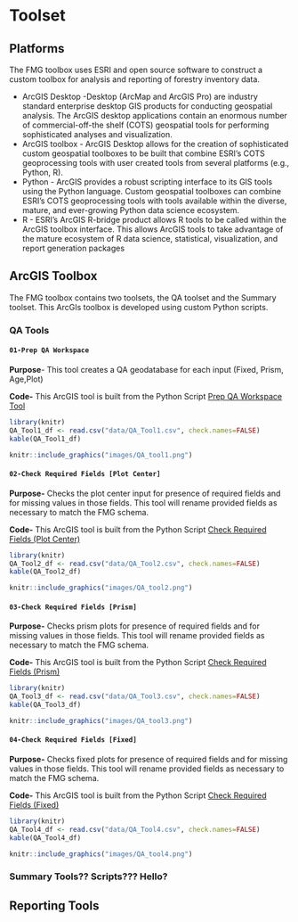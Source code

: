# Toolset

## Platforms

The FMG toolbox uses ESRI and open source software to construct a custom toolbox for analysis and reporting of forestry inventory data.

-   ArcGIS Desktop -Desktop (ArcMap and ArcGIS Pro) are industry standard enterprise desktop GIS products for conducting geospatial analysis. The ArcGIS desktop applications contain an enormous number of commercial-off-the shelf (COTS) geospatial tools for performing sophisticated analyses and visualization.
-   ArcGIS toolbox - ArcGIS Desktop allows for the creation of sophisticated custom geospatial toolboxes to be built that combine ESRI's COTS geoprocessing tools with user created tools from several platforms (e.g., Python, R).
-   Python - ArcGIS provides a robust scripting interface to its GIS tools using the Python language. Custom geospatial toolboxes can combine ESRI's COTS geoprocessing tools with tools available within the diverse, mature, and ever-growing Python data science ecosystem.
-   R - ESRI's ArcGIS R-bridge product allows R tools to be called within the ArcGIS toolbox interface. This allows ArcGIS tools to take advantage of the mature ecosystem of R data science, statistical, visualization, and report generation packages

## ArcGIS Toolbox

The FMG toolbox contains two toolsets, the QA toolset and the Summary toolset. This ArcGIs toolbox is developed using custom Python scripts.

### QA Tools

#### `01-Prep QA Workspace`

**Purpose**- This tool creates a QA geodatabase for each input (Fixed, Prism, Age,Plot)

**Code-** This ArcGIS tool is built from the Python Script [Prep QA Workspace Tool](https://github.com/ForestManagementGeodatabase/FMG-toolbox/blob/main/fmgpy/qa/01_prep_qa_workspace.py)

```r


library(knitr)
QA_Tool1_df <- read.csv("data/QA_Tool1.csv", check.names=FALSE)
kable(QA_Tool1_df)

```

```r
knitr::include_graphics("images/QA_tool1.png")
```

#### `02-Check Required Fields [Plot Center]`

**Purpose-** Checks the plot center input for presence of required fields and for missing values in those fields. This tool will rename provided fields as necessary to match the FMG schema.

**Code-** This ArcGIS tool is built from the Python Script [Check Required Fields (Plot Center)](https://github.com/ForestManagementGeodatabase/FMG-toolbox/blob/main/fmgpy/qa/02_check_required_fields_center.py)

```r


library(knitr)
QA_Tool2_df <- read.csv("data/QA_Tool2.csv", check.names=FALSE)
kable(QA_Tool2_df)

```

```r
knitr::include_graphics("images/QA_tool2.png")
```

#### `03-Check Required Fields [Prism]`

**Purpose-** Checks prism plots for presence of required fields and for missing values in those fields. This tool will rename provided fields as necessary to match the FMG schema.

**Code-** This ArcGIS tool is built from the Python Script [Check Required Fields (Prism)](https://github.com/ForestManagementGeodatabase/FMG-toolbox/blob/main/fmgpy/qa/03_check_required_fields_prism.py)

```r
library(knitr)
QA_Tool3_df <- read.csv("data/QA_Tool3.csv", check.names=FALSE)
kable(QA_Tool3_df)

```

```r
knitr::include_graphics("images/QA_tool3.png")
```

#### `04-Check Required Fields [Fixed]`

**Purpose-** Checks fixed plots for presence of required fields and for missing values in those fields. This tool will rename provided fields as necessary to match the FMG schema.

**Code-** This ArcGIS tool is built from the Python Script [Check Required Fields (Fixed)](https://github.com/ForestManagementGeodatabase/FMG-toolbox/blob/main/fmgpy/qa/04_check_required_fields_fixed.py)

```r
library(knitr)
QA_Tool4_df <- read.csv("data/QA_Tool4.csv", check.names=FALSE)
kable(QA_Tool4_df)

```

```r
knitr::include_graphics("images/QA_tool4.png")
```

### Summary Tools?? Scripts??? Hello?

## Reporting Tools

